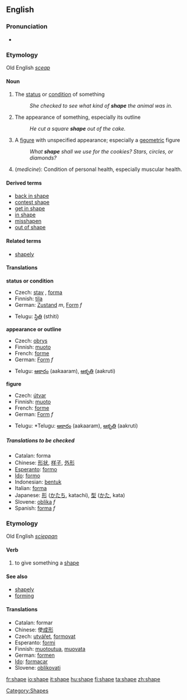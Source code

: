==English==

===Pronunciation===
* {{IPA|/ʃeɪp/}}

===Etymology===
Old English ''[[sceap]]''

====Noun====
{{en-noun}}

# The [[status]] or [[condition]] of something
#:''She checked to see what kind of '''shape''' the animal was in.''
# The appearance of something, especially its outline
#:''He cut a square '''shape''' out of the cake.''
# A [[figure]] with unspecified appearance; especially a [[geometric]] figure
#:''What '''shape''' shall we use for the cookies?  Stars, circles, or diamonds?''
# (''medicine''): Condition of personal health, especially muscular health.

====Derived terms====
*[[back in shape]]
*[[contest shape]]
*[[get in shape]]
*[[in shape]]
*[[misshapen]]
*[[out of shape]]

====Related terms====
*[[shapely]]

====Translations====
'''status or condition'''
{{top}}
*Czech: [[stav]] {{m}}, [[forma]] {{f}}
*Finnish: [[tila]]
*German: [[Zustand]] ''m'', [[Form]] ''f''
{{mid}}
*Telugu: [[స్థితి]] (sthiti)
{{bottom}}

'''appearance or outline'''
{{top}}
*Czech: [[obrys]] {{m}}
*Finnish: [[muoto]]
*French: [[forme]] {{f}}
*German: [[Form]] ''f''
{{mid}}
*Telugu: [[ఆకారం]] (aakaaram), [[ఆకృతి]] (aakruti)
{{bottom}}

'''figure'''
{{top}}
*Czech: [[útvar]] {{m}}
*Finnish: [[muoto]]
*French: [[forme]] {{f}}
*German: [[Form]] ''f''
{{mid}}
*Telugu: *Telugu: [[ఆకారం]] (aakaaram), [[ఆకృతి]] (aakruti)
{{bottom}}

=====Translations to be checked=====
*Catalan: forma
*Chinese: [[形状]], [[样子]], [[外形]]
*[[Esperanto]]: [[formo]]
*[[Ido]]: [[formo]]
*Indonesian: [[bentuk]]
*Italian: [[forma]]
*Japanese: [[形]] ([[かたち]], katachi), [[型]] ([[かた]], kata)
*Slovene: [[oblika]] ''f''
*Spanish: [[forma]] ''f''

===Etymology===
Old English ''[[scieppan]]''

====Verb====
{{en-verb|shap|ing}}

# to give something a [[shape]]

====See also====
*[[shapely]]
*[[form]]ing

====Translations====
*Catalan: formar
*Chinese: 使[[成形]]
*Czech: [[utvářet]], [[formovat]]
*Esperanto:  [[formi]]
*Finnish: [[muotoutua]], [[muovata]]
*German: [[formen]]
*[[Ido]]: [[formacar]]
*Slovene: [[oblikovati]]

[[Category:Shapes]]

[[fr:shape]]
[[io:shape]]
[[it:shape]]
[[hu:shape]]
[[fi:shape]]
[[ta:shape]]
[[zh:shape]]